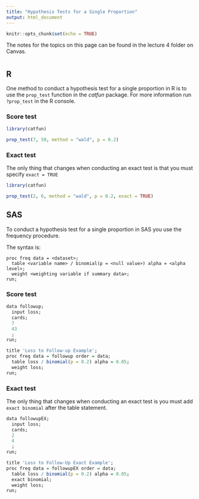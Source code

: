 ```yaml
---
title: "Hypothesis Tests for a Single Proportion"
output: html_document
---
```


```r
knitr::opts_chunk$set(echo = TRUE)
```

The notes for the topics on this page can be found in the lecture 4 folder on Canvas. 

# {.tabset .tabset-fade}

## R

One method to conduct a hypothesis test for a single proportion in R is to use the `prop_test` function in the *catfun* package. For more information run `?prop_test` in the R console. 

### Score test

```r
library(catfun)

prop_test(7, 50, method = "wald", p = 0.2)
```

### Exact test

The only thing that changes when conducting an exact test is that you must specify `exact = TRUE`

```r
library(catfun)

prop_test(2, 6, method = "wald", p = 0.2, exact = TRUE)
```

## SAS

To conduct a hypothesis test for a single proportion in SAS you use the frequency procedure. 

The syntax is: 

```{}
proc freq data = <dataset>; 
  table <variable name> / binomial(p = <null value>) alpha = <alpha level>; 
  weight <weighting variable if summary data>; 
run; 
```

### Score test

```r
data followup; 
  input loss; 
  cards; 
  7
  43
  ;
run; 

title 'Loss to Follow-up Example'; 
proc freq data = followup order = data; 
  table loss / binomial(p = 0.2) alpha = 0.05; 
  weight loss; 
run; 
```

### Exact test

The only thing that changes when conducting an exact test is you must add `exact binomial` after the table statement.

```r
data followupEX;
  input loss; 
  cards; 
  2
  4
  ;
run;

title 'Loss to Follow-Up Exact Example';
proc freq data = followupEX order = data; 
  table loss / binomial(p = 0.2) alpha = 0.05;
  exact binomial;
  weight loss; 
run; 
```


